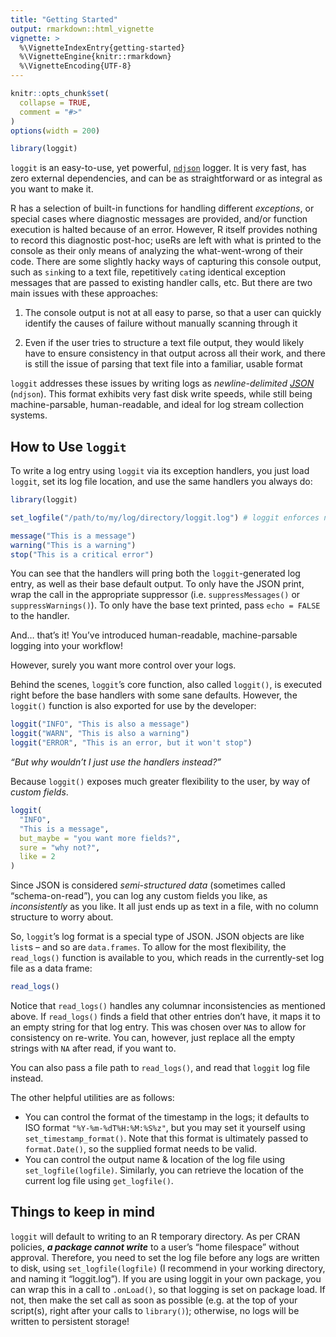 ```yaml
---
title: "Getting Started"
output: rmarkdown::html_vignette
vignette: >
  %\VignetteIndexEntry{getting-started}
  %\VignetteEngine{knitr::rmarkdown}
  %\VignetteEncoding{UTF-8}
---
```


```r
knitr::opts_chunk$set(
  collapse = TRUE,
  comment = "#>"
)
options(width = 200)
```

```r
library(loggit)
```

`loggit` is an easy-to-use, yet powerful, [`ndjson`](https://github.com/ndjson)
logger. It is very fast, has zero external dependencies, and can be as
straightforward or as integral as you want to make it.

R has a selection of built-in functions for handling different *exceptions*, or
special cases where diagnostic messages are provided, and/or function execution
is halted because of an error. However, R itself provides nothing to record this
diagnostic post-hoc; useRs are left with what is printed to the console as their
only means of analyzing the what-went-wrong of their code. There are some
slightly hacky ways of capturing this console output, such as `sink`ing to a
text file, repetitively `cat`ing identical exception messages that are passed
to existing handler calls, etc. But there are two main issues with these
approaches:

1.  The console output is not at all easy to parse, so that a user can quickly
    identify the causes of failure without manually scanning through it

2.  Even if the user tries to structure a text file output, they would likely
    have to ensure consistency in that output across all their work, and there
    is still the issue of parsing that text file into a familiar, usable format

`loggit` addresses these issues by writing logs as *newline-delimited
[JSON](https://www.json.org/)* (`ndjson`). This format exhibits very fast
disk write speeds, while still being machine-parsable, human-readable,
and ideal for log stream collection systems.

How to Use `loggit`
-------------------

To write a log entry using `loggit` via its exception handlers, you just load
`loggit`, set its log file location, and use the same handlers you always do:

```r
library(loggit)

set_logfile("/path/to/my/log/directory/loggit.log") # loggit enforces no specific file extension
```
```r
message("This is a message")
warning("This is a warning")
stop("This is a critical error")
```

You can see that the handlers will pring both the `loggit`-generated log entry,
as well as their base default output. To only have the JSON print, wrap the call
in the appropriate suppressor (i.e. `suppressMessages()` or
`suppressWarnings()`). To only have the base text printed, pass `echo = FALSE`
to the handler.

And... that's it! You've introduced human-readable, machine-parsable logging
into your workflow!

However, surely you want more control over your logs.

Behind the scenes, `loggit`'s core function, also called `loggit()`, is executed
right before the base handlers with some sane defaults. However, the `loggit()`
function is also exported for use by the developer:

```r
loggit("INFO", "This is also a message")
loggit("WARN", "This is also a warning")
loggit("ERROR", "This is an error, but it won't stop")
```

*"But why wouldn't I just use the handlers instead?"*

Because `loggit()` exposes much greater flexibility to the user, by way of
*custom fields*.

```r
loggit(
  "INFO",
  "This is a message",
  but_maybe = "you want more fields?",
  sure = "why not?",
  like = 2
)
```

Since JSON is considered *semi-structured data* (sometimes called
"schema-on-read"), you can log any custom fields you like, as *inconsistently*
as you like. It all just ends up as text in a file, with no column structure to
worry about.

So, `loggit`'s log format is a special type of JSON. JSON objects are like
`list`s -- and so are `data.frames`. To allow for the most flexibility, the
`read_logs()` function is available to you, which reads in the currently-set log
file as a data frame:

```r
read_logs()
```

Notice that `read_logs()` handles any columnar inconsistencies as mentioned
above. If `read_logs()` finds a field that other entries don't have, it maps it
to an empty string for that log entry. This was chosen over `NA`s to allow for
consistency on re-write. You can, however, just replace all the empty strings
with `NA` after read, if you want to.

You can also pass a file path to `read_logs()`, and read that `loggit` log file
instead.

The other helpful utilities are as follows:

- You can control the format of the timestamp in the logs; it defaults to ISO
  format `"%Y-%m-%dT%H:%M:%S%z"`, but you may set it yourself using
  `set_timestamp_format()`. Note that this format is ultimately passed to
  `format.Date()`, so the supplied format needs to be valid.
- You can control the output name & location of the log file using
  `set_logfile(logfile)`. Similarly, you can retrieve the location of the
  current log file using `get_logfile()`.

Things to keep in mind
----------------------

`loggit` will default to writing to an R temporary directory. As per CRAN
policies, ***a package cannot write*** to a user's "home filespace" without
approval. Therefore, you need to set the log file before any logs are written
to disk, using `set_logfile(logfile)` (I recommend in your working directory,
and naming it "loggit.log"). If you are using loggit in your own package, you
can wrap this in a call to `.onLoad()`, so that logging is set on package
load. If not, then make the set call as soon as possible (e.g. at the top of
your script(s), right after your calls to `library()`); otherwise, no logs
will be written to persistent storage!
